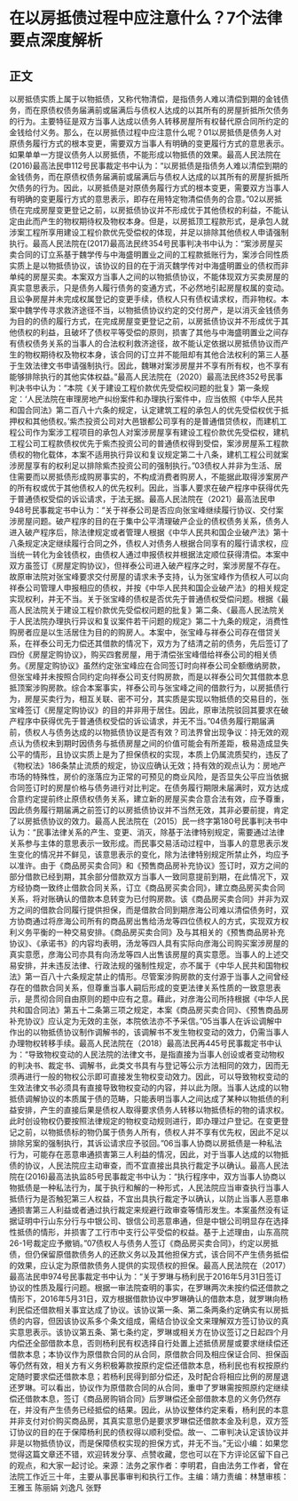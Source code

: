 # 在以房抵债过程中应注意什么？7个法律要点深度解析
## 正文
以房抵债实质上属于以物抵债，又称代物清偿，是指债务人难以清偿到期的金钱债务，而在原债权债务届满前或届满后与债权人达成的以其所有的房屋折抵所欠债务的行为。主要特征是双方当事人达成以债务人转移房屋所有权替代原合同所约定的金钱给付义务。那么，在以房抵债过程中应注意什么呢？01以房抵债是债务人对原债务履行方式的根本变更，需要双方当事人有明确的变更履行方式的意思表示。如果单单一方提议债务人以房抵债，不能形成以物抵债的效果。最高人民法院在(2016)最高法民申112号民事裁定书中认为：“以房抵债是指债务人难以清偿到期的金钱债务，而在原债权债务届满前或届满后与债权人达成的以其所有的房屋折抵所欠债务的行为。因此，以房抵债是对原债务履行方式的根本变更，需要双方当事人有明确的变更履行方式的意思表示，即存在用特定物清偿债务的合意。”02以房抵债在完成房屋变更登记之前，以房抵债协议并不形成优于其他债权的利益，不能认定由此而产生的物权期待权及物权本身。但是，以房抵顶工程款形式，是承包人就涉案工程所享用建设工程价款优先受偿权的体现，并足以排除其他债权人申请强制执行。最高人民法院在(2017)最高法民终354号民事判决书中认为：“案涉房屋买卖合同的订立系基于魏学传与中海盛明置业之间的工程款抵账行为，案涉合同性质实质上是以物抵债协议，该协议的目的在于消灭魏学传对中海盛明置业的债权而非单纯的房屋买卖。本案双方当事人之间的以物抵债协议，不能体现双方买卖房屋的真实意思表示，只是债务人履行债务的变通方式，不必然地引起房屋权属的变动。且讼争房屋并未完成权属登记的变更手续，债权人只有债权请求权，而非物权。本案中魏学传寻求救济途径不当，以物抵债协议约定的交付房产，是以消灭金钱债务为目的的债的履行方式，在完成房屋变更登记之前，以房抵债协议并不形成优于其他债权的利益，且破坏了债权平等受偿的原则，损害了其他与中海盛明置业之间存有债权债务关系的当事人的合法权利救济途径，故不能认定依据以房抵债协议而产生的物权期待权及物权本身，该合同的订立并不能阻却有其他合法权利的第三人基于生效法律文书申请强制执行。因此，魏琳对案涉房屋并不享有所有权，也不享有能够排除执行的其他实体权益。”最高人民法院在（2020）最高法民终352号民事判决书中认为：“本院《关于建设工程价款优先受偿权问题的批复》第一条规定：‘人民法院在审理房地产纠纷案件和办理执行案件中，应当依照《中华人民共和国合同法》第二百八十六条的规定，认定建筑工程的承包人的优先受偿权优于抵押权和其他债权。’紫杰投资公司对大邑银都公司享有的是普通借贷债权，而建机工程公司作为案涉工程项目的承包人对案涉房屋享有建设工程价款优先受偿权，建机工程公司工程款债权优先于紫杰投资公司的普通债权得到受偿，案涉房屋系工程款债权的物化载体，本案不适用执行异议和复议规定第二十八条，建机工程公司就案涉房屋享有的权利足以排除紫杰投资公司的强制执行。”03债权人并非为生活、居住需要而以房抵债形成购房事实的，不构成消费者购房人，不能据此取得涉案房产的所有权或优于其他债权人的优先权利。因此，当事人要求在破产程序中获得优先于普通债权受偿的诉讼请求，于法无据。最高人民法院在（2021）最高法民申948号民事裁定书中认为：“关于祥泰公司是否应向张宝峰继续履行协议、交付案涉房屋问题。破产程序的目的在于集中公平清理破产企业的债权债务关系，债务人进入破产程序后，除法律规定或者管理人根据《中华人民共和国企业破产法》第十八条规定决定继续履行合同之外，债权人对债务人根据合同享有的履行请求权，应当统一转化为金钱债权，由债权人通过申报债权并根据法定顺位获得清偿。本案中双方虽签订《房屋定购协议》，但祥泰公司进入破产程序之时，案涉房屋不存在。故原审法院对张宝峰要求交付房屋的请求未予支持，认为张宝峰作为债权人可以向祥泰公司管理人申报相应的债权，并按《中华人民共和国企业破产法》的相关规定实现权利，并无不当。关于张宝峰的债权是否优先于普通债权受偿问题。根据《最高人民法院关于建设工程价款优先受偿权问题的批复》第二条、《最高人民法院关于人民法院办理执行异议和复议案件若干问题的规定》第二十九条的规定，消费性购房者应是以生活居住为目的的购房人。本案中，张宝峰与祥泰公司存在借贷关系，在祥泰公司无力偿还其借款的情况下，双方为了结清之前的债务，先后签订了四份《房屋定购协议》，购买四套房屋，用于清偿张宝峰借给祥泰公司的相关债务。《房屋定购协议》虽然约定张宝峰应在合同签订时向祥泰公司全额缴纳房款，但张宝峰并未按照合同约定向祥泰公司支付购房款，而是以祥泰公司欠其借款本息抵顶案涉购房款。综合本案事实，祥泰公司与张宝峰之间的借款行为，以房抵债行为，房屋买卖行为，相互关联、密不可分，其实质是实现以物抵债的交易目的，张宝峰签订《房屋定购协议》的目的并非用于居住。因此，原审法院驳回其要求在破产程序中获得优先于普通债权受偿的诉讼请求，并无不当。”04债务履行期届满前，债权人与债务达成的以物抵债协议是否有效？司法界曾出现争议：持无效的观点认为债权未到期时因债务与抵债房屋之间的价值可能会有所差距，极易造成显失公平的情形，且协议实质上是为了担保债权的实现，本质上仍属流质契约，违反了《物权法》186条禁止流质的规定，协议应确认无效；持有效的观点认为：房地产市场的特殊性，房价的涨落应为正常的可预见的商业风险，是否显失公平应当依据合同签订时的房屋价格与债务进行对比判定。在债务履行期限未届满时，双方达成合意约定提前终止原债权债务关系，建立新的房屋买卖合意合法有效，应予尊重，因此债务履行期届满之前签订的以房抵债协议并不当然无效，其非必要前提，肯定了以房抵债协议的效力。最高人民法院在（2015）民一终字第180号民事判决书中认为：“民事法律关系的产生、变更、消灭，除基于法律特别规定，需要通过法律关系参与主体的意思表示一致形成。而民事交易活动过程中，当事人的意思表示发生变化的情况并不鲜见，该意思表示的变化，除为法律特别规定所禁止外，均应予以准许。由于《商品房买卖合同》和《预售商品房补充协议》签订时，双方之间的部分借款已经到期，其余部分借款双方当事人一致同意提前到期，在此情况下，双方经协商一致终止借款合同关系，订立《商品房买卖合同》，建立商品房买卖合同关系，将对账确认的借款本息转变为已付购房款。该《商品房买卖合同》并非为双方之间的借款合同履行提供担保，而是借款合同到期彦海公司难以清偿债务时，双方协商通过将彦海公司所有的商品房出售给汤龙等四位债权人的方式，实现双方权利义务平衡的一种交易安排。《商品房买卖合同》及与其相关的《预售商品房补充协议》、《承诺书》的内容均表明，汤龙等四人具有实际向彦海公司购买案涉房屋的真实意愿，彦海公司亦具有向汤龙等四人出售该房屋的真实意愿。当事人的上述交易安排，并未违反法律、行政法规的强制性规定，亦不属于《中华人民共和国物权法》第一百八十六条规定禁止的情形。尽管案涉购房款的支付源于当事人之间曾经存在的借款合同关系，但尊重当事人嗣后形成的变更法律关系性质的一致意思表示，是贯彻合同自由原则的题中应有之意。藉此，对彦海公司所持根据《中华人民共和国合同法》第五十二条第三项之规定，本案《商品房买卖合同》、《预售商品房补充协议》应认定为无效的主张，本院依法亦不予采信。”05当事人在诉讼调解中作出的以物抵债协议制作调解书的，该调解书不发生物权变动的效力，仍需当事人办理物权转移手续。最高人民法院在（2018）最高法民再445号民事裁定书中认为：“导致物权变动的人民法院的法律文书，是指直接为当事人创设或者变动物权的判决书、裁定书、调解书，此类文书具有与登记等公示方法相同的效力，因而无须再进行一般的物权公示即可直接发生物权变动效力。因此，可以导致物权变动的生效法律文书必须具有直接导致物权变动的内容，并以此为限。当事人达成的以物抵债调解协议的本质属于债的范畴，只能表明当事人之间达成了某种以物抵债的利益安排，产生的直接后果是债权人取得要求债务人转移以物抵债标的物的请求权。此时创设物权仍要按照法律规定的物权变动规则进行，即办理过户登记。在变更登记之前，以物抵债标的物仍属于债务人所有，债权人并不享有优先权，因此不足以排除另案的强制执行，其诉讼请求应予驳回。”06当事人协商以房抵债是一种私法行为，可能存在恶意串通损害第三人利益的情况，因此，对于当事人达成的以物抵债的协议，人民法院应主动审查，而不宜直接出具执行裁定予以确认。最高人民法院在(2016)最高法执监85号民事裁定书中认为：“执行程序中，双方当事人协商以物抵债是一种私法行为，属于执行和解的一种形式，人民法院应当审查执行当事人抵债行为是否触犯第三人权益，不宜出具执行裁定予以确认，以防止当事人恶意串通损害第三人利益或者通过执行裁定来规避行政审查等情形发生。本案虽然没有证据证明中行山东分行与中银公司、银信公司恶意串通，但是中银公司明显存在选择性抵债的情形，并损害了工行市中支行公平受偿的权益。基于上述理由，山东高院26-1号裁定应予撤销。”07债权人与债务人签订《商品房买卖合同》，约定以房抵债，但仍保留原借款债务人的还款义务以及其他担保方式，该合同不产生债务抵偿的效果，应认定为原借款债务人提供的实现债权的担保。最高人民法院在（2017）最高法民申974号民事裁定书中认为：“关于罗琳与杨利民于2016年5月31日签订协议的性质及履行问题。根据一审法院查明的事实，在罗琳两次未按约偿还借款之情形下，2016年5月31日，双方根据借款协议中罗琳确认的借款本息，就罗琳向杨利民偿还借款相关事宜达成了协议。该协议第一条、第二条两条约定确实有以房抵债的内容，但因该协议系多个条文组成，需结合协议全文来理解双方签订协议的真实意思表示。该协议第五条、第七条约定，罗琳或相关方在协议签订之日起四个月内偿还全部借款本息，否则杨利民有权选择自行处置上述抵债房屋或要求继续偿还借款本息；本协议作为原借款合同的从合同，原借款合同及相应保证合同、担保函等仍然有效，相关方有义务积极筹款按原约定偿还借款本息，杨利民也有权按原约定随时要求偿还借款本息；若杨利民得到部分偿还，及时配合将相应比例的房屋退还罗琳。可以看出，协议作为原借款合同的从合同，重申了罗琳需按照原约定继续偿还借款本息，签订《商品房购销合同》后罗琳偿还全部借款本息的义务仍然存在，并没有产生债务已经抵偿的结果。因此，从协议整体约定来看，杨利民的本意并非支付对价购买商品房，其真实意思仍是要求罗琳偿还借款本金及利息，双方签订协议的目的在于保障杨利民的债权得以顺利受偿。故一、二审判决认定该协议并非是以物抵债协议，而是保障债权实现的担保方式，并无不当。”无讼小编：如果您觉得这篇文章还不错，欢迎转发分享、点赞收藏，您也可以在下方评论区留下自己的观点，和大家一起讨论。来源：法务之家作者：李明君，自由法务工作者，曾在法院工作近三十年，主要从事民事审判和执行工作。主编：靖力责编：林慧审核：王雅玉 陈丽娟 刘逸凡 张野